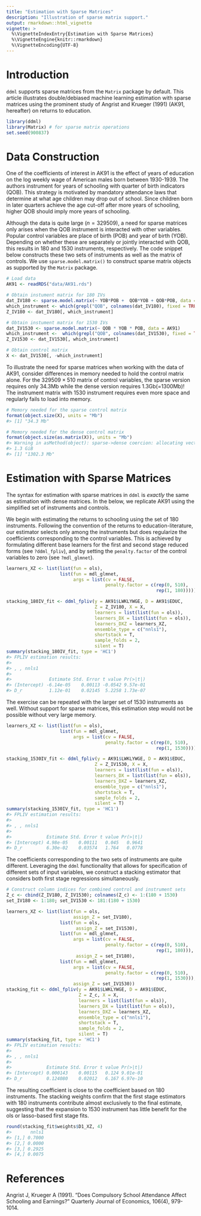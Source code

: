 ```yaml
---
title: "Estimation with Sparse Matrices"
description: "Illustration of sparse matrix support."
output: rmarkdown::html_vignette
vignette: >
  %\VignetteIndexEntry{Estimation with Sparse Matrices}
  %\VignetteEngine{knitr::rmarkdown}
  %\VignetteEncoding{UTF-8}
---
```




# Introduction

``ddml`` supports sparse matrices from the ``Matrix`` package by default. This article illustrates double/debiased machine learning estimation with sparse matrices using the prominent study of Angrist and Krueger (1991) (AK91, hereafter) on returns to education.


```r
library(ddml)
library(Matrix) # for sparse matrix operations
set.seed(900837)
```

# Data Construction

One of the coefficients of interest in AK91 is the effect of years of education on the log weekly wage of American males born between 1930-1939. The authors instrument for years of schooling with quarter of birth indicators (QOB). This strategy is motivated by mandatory attendance laws that determine at what age children may drop out of school. Since children born in later quarters achieve the age cut-off after more years of schooling, higher QOB should imply more years of schooling.

Although the data is quite large ($n = 329509$), a need for sparse matrices only arises when the QOB instrument is interacted with other variables. Popular control variables are place of birth (POB) and year of birth (YOB). Depending on whether these are separately or jointly interacted with QOB, this results in 180 and 1530 instruments, respectively. The code snippet below constructs these two sets of instruments as well as the matrix of controls. We use ``sparse.model.matrix()`` to construct sparse matrix objects as supported by the ``Matrix`` package.


```r
# Load data
AK91 <- readRDS("data/AK91.rds")

# Obtain instument matrix for 180 IVs
dat_IV180 <- sparse.model.matrix(~ YOB*POB +  QOB*YOB + QOB*POB, data = AK91)
which_instrument <- which(grepl("QOB", colnames(dat_IV180), fixed = TRUE))
Z_IV180 <- dat_IV180[, which_instrument]

# Obtain instument matrix for 1530 IVs
dat_IV1530 <- sparse.model.matrix(~ QOB * YOB * POB, data = AK91)
which_instrument <-  which(grepl("QOB", colnames(dat_IV1530), fixed = TRUE))
Z_IV1530 <- dat_IV1530[, which_instrument]

# Obtain control matrix
X <- dat_IV1530[, -which_instrument]
```

To illustrate the need for sparse matrices when working with the data of AK91, consider differences in memory needed to hold the control matrix alone. For the $329509 \times 510$ matrix of control variables, the sparse version requires only 34.3Mb while the dense version requires 1.3Gb(=1300Mb)! The instrument matrix with 1530 instrument requires even more space and regularly fails to load into memory.


```r
# Memory needed for the sparse control matrix
format(object.size(X), units = "Mb")
#> [1] "34.3 Mb"

# Memory needed for the dense control matrix
format(object.size(as.matrix(X)), units = "Mb")
#> Warning in asMethod(object): sparse->dense coercion: allocating vector of size
#> 1.3 GiB
#> [1] "1302.3 Mb"
```
# Estimation with Sparse Matrices

The syntax for estimation with sparse matrices in ``ddml`` is _exactly_ the same as estimation with dense matrices. In the below, we replicate AK91 using the simplified set of instruments and controls.

We begin with estimating the returns to schooling using the set of 180 instruments. Following the convention of the returns to education-literature, our estimator selects only among the instruments but does regularize the coefficients corresponding to the control variables. This is achieved by formulating different base learners for the first and second stage reduced forms (see ``?ddml_fpliv``), and by setting the ``penalty.factor`` of the control variables to zero (see ``?mdl_glmnet``).


```r
learners_XZ <- list(list(fun = ols),
                    list(fun = mdl_glmnet,
                         args = list(cv = FALSE,
                                     penalty.factor = c(rep(0, 510),
                                                        rep(1, 180)))))

stacking_180IV_fit <- ddml_fpliv(y = AK91$LWKLYWGE, D = AK91$EDUC,
                                 Z = Z_IV180, X = X,
                                 learners = list(list(fun = ols)),
                                 learners_DX = list(list(fun = ols)),
                                 learners_DXZ = learners_XZ,
                                 ensemble_type = c("nnls1"),
                                 shortstack = T,
                                 sample_folds = 2,
                                 silent = T)
summary(stacking_180IV_fit, type = 'HC1')
#> FPLIV estimation results: 
#>  
#> , , nnls1
#> 
#>              Estimate Std. Error t value Pr(>|t|)
#> (Intercept) -6.14e-05    0.00113 -0.0542 9.57e-01
#> D_r          1.12e-01    0.02145  5.2258 1.73e-07
```

The exercise can be repeated with the larger set of 1530 instruments as well. Without support for sparse matrices, this estimation step would not be possible without very large memory.


```r
learners_XZ <- list(list(fun = ols),
                    list(fun = mdl_glmnet,
                         args = list(cv = FALSE,
                                     penalty.factor = c(rep(0, 510),
                                                        rep(1, 1530)))))

stacking_1530IV_fit <- ddml_fpliv(y = AK91$LWKLYWGE, D = AK91$EDUC,
                                 Z = Z_IV1530, X = X,
                                 learners = list(list(fun = ols)),
                                 learners_DX = list(list(fun = ols)),
                                 learners_DXZ = learners_XZ,
                                 ensemble_type = c("nnls1"),
                                 shortstack = T,
                                 sample_folds = 2,
                                 silent = T)
summary(stacking_1530IV_fit, type = 'HC1')
#> FPLIV estimation results: 
#>  
#> , , nnls1
#> 
#>             Estimate Std. Error t value Pr(>|t|)
#> (Intercept) 4.98e-05    0.00111   0.045   0.9641
#> D_r         6.30e-02    0.03574   1.764   0.0778
```

The coefficients corresponding to the two sets of instruments are quite different. Leveraging the ``ddml`` functionality that allows for specification of different sets of input variables, we construct a stacking estimator that considers both first stage regressions simultaneously.


```r
# Construct column indices for combined control and instrument sets
Z_c <- cbind(Z_IV180, Z_IV1530); colnames(Z_c) <- 1:(180 + 1530)
set_IV180 <- 1:180; set_IV1530 <- 181:(180 + 1530)

learners_XZ <- list(list(fun = ols,
                         assign_Z = set_IV180),
                    list(fun = ols,
                          assign_Z = set_IV1530),
                    list(fun = mdl_glmnet,
                         args = list(cv = FALSE,
                                     penalty.factor = c(rep(0, 510),
                                                        rep(1, 180))),
                          assign_Z = set_IV180),
                    list(fun = mdl_glmnet,
                         args = list(cv = FALSE,
                                     penalty.factor = c(rep(0, 510),
                                                        rep(1, 1530))),
                         assign_Z = set_IV1530))
stacking_fit <- ddml_fpliv(y = AK91$LWKLYWGE, D = AK91$EDUC,
                           Z = Z_c, X = X,
                           learners = list(list(fun = ols)),
                           learners_DX = list(list(fun = ols)),
                           learners_DXZ = learners_XZ,
                           ensemble_type = c("nnls1"),
                           shortstack = T,
                           sample_folds = 2,
                           silent = T)
summary(stacking_fit, type = 'HC1')
#> FPLIV estimation results: 
#>  
#> , , nnls1
#> 
#>             Estimate Std. Error t value Pr(>|t|)
#> (Intercept) 0.000143    0.00115   0.124 9.01e-01
#> D_r         0.124080    0.02012   6.167 6.97e-10
```

The resulting coefficient is close to the coefficient based on 180 instruments. The stacking weights confirm that the first stage estimators with 180 instruments contribute almost exclusively to the final estimate, suggesting that the expansion to 1530 instrument has little benefit for the ols or lasso-based first stage fits.


```r
round(stacking_fit$weights$D1_XZ, 4)
#>       nnls1
#> [1,] 0.7000
#> [2,] 0.0000
#> [3,] 0.2925
#> [4,] 0.0075
```

# References

Angrist J, Krueger A (1991). "Does  Compulsory School Attendance Affect Schooling and Earnings?" Quarterly Journal of Economics, 106(4), 979-1014.
